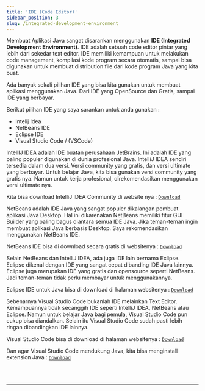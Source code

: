 ```yaml
---
title: 'IDE (Code Editor)'
sidebar_position: 3
slug: /integrated-development-environment
---
```


Membuat Aplikasi Java sangat disarankan menggunakan **IDE (Integrated Development Environment)**. IDE adalah sebuah code editor pintar yang lebih dari sekedar text editor. IDE memiliki kemampuan untuk melakukan code management, kompilasi kode program secara otomatis, sampai bisa digunakan untuk membuat distribution file dari kode program Java yang kita buat.

Ada banyak sekali pilihan IDE yang bisa kita gunakan untuk membuat aplikasi menggunakan Java. Dari IDE yang OpenSource dan Gratis, sampai IDE yang berbayar.

Berikut pilihan IDE yang saya sarankan untuk anda gunakan : 

- Intelij Idea 
- NetBeans IDE
- Eclipse IDE
- Visual Studio Code / (VSCode)

<Tabs>
<TabItem value="intelij-idea" label="Intelij IDEA" default>

IntellIJ IDEA adalah IDE buatan perusahaan JetBrains. Ini adalah IDE yang paling populer digunakan di dunia profesional Java. IntelliJ IDEA sendiri tersedia dalam dua versi. Versi community yang gratis, dan versi ultimate yang berbayar. Untuk belajar Java, kita bisa gunakan versi community yang gratis nya. Namun untuk kerja profesional, direkomendasikan menggunakan versi ultimate nya.  

Kita bisa download IntelliJ IDEA Community di website nya : [`Download`](https://www.jetbrains.com/idea/)

</TabItem>

<TabItem value="netbeans" label="Netbeans IDE">

NetBeans adalah IDE Java yang sangat populer dikalangan pembuat aplikasi Java Desktop. Hal ini dikarenakan NetBeans memiliki fitur GUI Builder yang paling bagus diantara semua IDE Java. Jika teman-teman ingin membuat aplikasi Java berbasis Desktop. Saya rekomendasikan menggunakan NetBeans IDE.

NetBeans IDE bisa di download secara gratis di websitenya : [`Download`](https://netbeans.apache.org/)

</TabItem>

<TabItem value="eclipse" label="Eclipse IDE">

Selain NetBeans dan IntelliJ IDEA, ada juga IDE lain bernama Eclipse. Eclipse dikenal dengan IDE yang sangat cepat dibanding IDE Java lainnya. Eclipse juga merupakan IDE yang gratis dan opensource seperti NetBeans. Jadi teman-teman tidak perlu membayar untuk menggunakannya.

Eclipse IDE untuk Java bisa di download di halaman websitenya : [`Download`](https://www.eclipse.org/downloads/packages/)

</TabItem>

<TabItem value="vscode" label="VSCode">

Sebenarnya Visual Studio Code bukanlah IDE melainkan Text Editor. Kemampuannya tidak secanggih IDE seperti IntelliJ IDEA, NetBeans atau Eclipse. Namun untuk belajar Java bagi pemula, Visual Studio Code pun cukup bisa diandalkan. Selain itu Visual Studio Code sudah pasti lebih ringan dibandingkan IDE lainnya.

Visual Studio Code bisa di download di halaman websitenya : [`Download`](https://code.visualstudio.com)

Dan agar Visual Studio Code mendukung Java, kita bisa menginstall extension Java : [`Download`](https://marketplace.visualstudio.com/items?itemName=vscjava.vscode-java-pack)

</TabItem>
</Tabs>

<br /><br /><hr />
<comentar />
